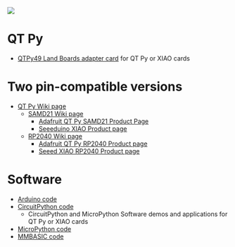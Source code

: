 <img src="http://land-boards.com/blwiki/images/c/ca/QTPy49_P18254-720px.jpg"></img>

= QT Py =

* [http://land-boards.com/blwiki/index.php?title=QTPy49 QTPy49 Land Boards adapter card] for QT Py or XIAO cards

= Two pin-compatible versions =

* [http://land-boards.com/blwiki/index.php?title=QT_Py QT Py Wiki page]
** [http://land-boards.com/blwiki/index.php?title=QT_Py_(SAMD_based) SAMD21 Wiki page]
*** [https://www.adafruit.com/product/4600 Adafruit QT Py SAMD21 Product Page]
*** [https://www.seeedstudio.com/Seeeduino-XIAO-Arduino-Microcontroller-SAMD21-Cortex-M0+-p-4426.html Seeeduino XIAO Product page]
** [http://land-boards.com/blwiki/index.php?title=QT_Py_(RP2040_based) RP2040 Wiki page]
*** [https://www.adafruit.com/product/4900 Adafruit QT Py RP2040 Product page]
*** [https://www.seeedstudio.com/XIAO-RP2040-v1-0-p-5026.html Seeed XIAO RP2040 Product page]

= Software =

* [https://github.com/land-boards/lb-Arduino-Code/tree/master/LBCards/QTPy49 Arduino code]
* [https://github.com/land-boards/QT-Py/tree/main/CircuitPython CircuitPython code]
** CircuitPython and MicroPython Software demos and applications for QT Py or XIAO cards
* [https://github.com/land-boards/QT-Py/tree/main/MicroPython MicroPython code]
* [https://github.com/land-boards/QT-Py/tree/main/MMBASIC MMBASIC code]
